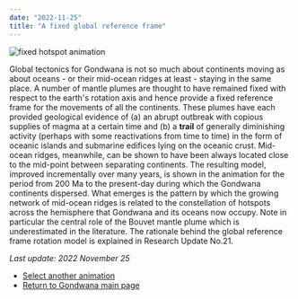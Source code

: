 ```yaml
---
date: "2022-11-25"
title: "A fixed global reference frame"
---
```


![fixed hotspot animation](http://www.reeves.nl/upload/Fixed-22-nov-25.gif)

Global tectonics for Gondwana is not so much about continents moving as about oceans - or their mid-ocean ridges at least - staying in the same place. 
A number of mantle plumes are thought to have remained fixed with respect to the earth's rotation axis and hence provide a fixed reference frame for the movements
of all the continents.  These plumes have each provided geological evidence of (a) an abrupt outbreak with copious supplies of magma at a certain time and (b) a
**trail** of generally diminishing activity (perhaps with some reactivations from time to time) in the form of oceanic islands and submarine edifices lying on the
oceanic crust. Mid-ocean ridges, meanwhile, can be shown to have been always located close to the mid-point between separating continents.  The resulting model, improved
incrementally over many years, is shown in the animation for the period from 200 Ma to the present-day during which the Gondwana continents dispersed. What emerges is 
the pattern by which the growing network of mid-ocean ridges is related to the constellation of hotspots across the hemisphere that Gondwana and its oceans now occupy.
Note in particular the central role of the Bouvet mantle plume which is underestimated in the literature. The rationale behind the global reference frame rotation model
is explained in Research Update No.21.

*Last update: 2022 November 25*

* [Select another animation](../animations)
* [Return to Gondwana main page](../../gondwana)
